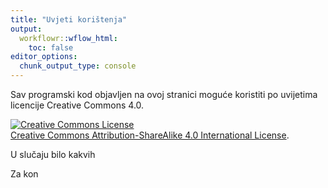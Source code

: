 ```yaml
---
title: "Uvjeti korištenja"
output:
  workflowr::wflow_html:
    toc: false
editor_options:
  chunk_output_type: console
---
```


Sav programski kod objavljen na ovoj stranici moguće koristiti po uvijetima licencije Creative Commons 4.0. 


<a rel="license" href="http://creativecommons.org/licenses/by-sa/4.0/"><img alt="Creative Commons License" style="border-width:0" src="https://i.creativecommons.org/l/by-sa/4.0/88x31.png" /></a><br /><a rel="license" href="http://creativecommons.org/licenses/by-sa/4.0/">Creative Commons Attribution-ShareAlike 4.0 International License</a>.

U slučaju bilo kakvih

Za kon

